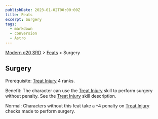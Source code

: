 ```yaml
---
publishDate: 2023-01-02T00:00:00Z
title: Feats
excerpt: Surgery
tags:
  - markdown
  - conversion
  - Astro
---
```


[Modern d20 SRD](/#modernD20) > [Feats](modern-d20-srd-feats-index) > Surgery

## Surgery

Prerequisite: [Treat Injury](modern-d20-srd-skills-treat-injury) 4 ranks.

Benefit: The character can use the [Treat Injury](modern-d20-srd-skills-treat-injury) skill to perform surgery without penalty. See the [Treat Injury](modern-d20-srd-skills-treat-injury) skill description.

Normal: Characters without this feat take a –4 penalty on [Treat Injury](modern-d20-srd-skills-treat-injury) checks made to perform surgery.

